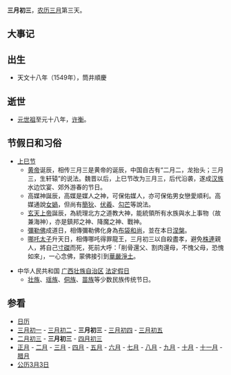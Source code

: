 {{Lunar03Calendar}}
'''三月初三'''，[[农历|农历]][[三月_(农历)|三月]]第三天。

== 大事记 ==

== 出生 ==
*天文十八年（1549年），筒井順慶

== 逝世 ==
*[[元世祖|元世祖]]至元十八年，[[许衡|许衡]]。

== 节假日和习俗 ==
* [[上巳节|上巳节]]
**[[黄帝|黄帝]]诞辰，相传三月三是黄帝的诞辰，中国自古有“二月二，龙抬头；三月三，生轩辕”的说法。魏晋以后，上巳节改为三月三，后代沿袭，遂成[[汉族|汉族]]水边饮宴、郊外游春的节日。
**高媒神誕辰，高媒是媒人之神，可保佑媒人，亦可保佑男女戀愛順利。高媒通說[[女媧|女媧]]，但尚有[[簡狄|簡狄]]、[[伏羲|伏羲]]、[[勾芒|勾芒]]等說法。
**[[玄天上帝|玄天上帝]]誕辰，為統理北方之道教大神，能統領所有水族與水上事物（故兼海神），亦是鎮邦之神、降魔之神、戰神。
**[[彌勒佛|彌勒佛]]成道日，相傳彌勒佛化身為[[布袋和尚|布袋和尚]]，並在本日[[涅槃|涅槃]]。
**[[哪吒太子|哪吒太子]]升天日，相傳哪吒得罪龍王，三月初三以自殺盡孝，避免[[株連|株連]]親人，將自己[[寸磔|寸磔]]而死，死前大呼：「削骨還父、割肉還母，不愧父母，恐愧如來」，一心念佛，蒙佛接引到[[華嚴淨土|華嚴淨土]]。

* 中华人民共和国 [[广西壮族自治区|广西壮族自治区]] [[法定假日|法定假日]]
**[[壮族|壮族]]、[[瑶族|瑶族]]、[[侗族|侗族]]、[[苗族|苗族]]等少数民族传统节日。

== 参看 ==
*[[历史上的今天|日历]]
*[[三月初一|三月初一]] - [[三月初二|三月初二]] - '''三月初三''' - [[三月初四|三月初四]] - [[三月初五|三月初五]] 
*[[二月初三|二月初三]] - '''三月初三''' - [[四月初三|四月初三]]
*[[正月|正月]] - [[二月_(农历)|二月]] - [[三月_(农历)|三月]] - [[四月_(农历)|四月]] - [[五月_(农历)|五月]] - [[六月_(农历)|六月]] - [[七月_(农历)|七月]] - [[八月_(农历)|八月]] - [[九月_(农历)|九月]] - [[十月_(农历)|十月]] - [[十一月_(农历)|十一月]] - [[腊月|腊月]]
*[[公历|公历]][[3月3日|3月3日]]